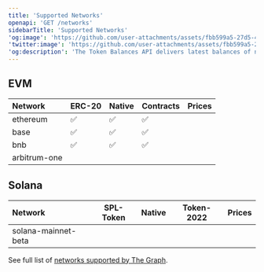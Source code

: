 ```yaml
---
title: 'Supported Networks'
openapi: 'GET /networks'
sidebarTitle: 'Supported Networks'
'og:image': 'https://github.com/user-attachments/assets/fbb599a5-27d5-4c77-8c04-698d836c8f64'
'twitter:image': 'https://github.com/user-attachments/assets/fbb599a5-27d5-4c77-8c04-698d836c8f64'
'og:description': 'The Token Balances API delivers latest balances of native and ERC20 tokens held by an account from a supported EVM blockchain.'
---
```


## EVM
| Network        | ERC-20 | Native | Contracts | Prices |
|:----------------|--------|--------|---------|--------|
| ethereum       | ✅     | ✅     | ✅
| base           | ✅     | ✅     | ✅
| bnb            | ✅     | ✅     | ✅
| arbitrum-one   |        |       |

## Solana
| Network               | SPL-Token | Native | Token-2022 | Prices |
|:----------------------|-----------|--------|------------|--------|
| solana-mainnet-beta   |           |        |            |        |

See full list of [networks supported by The Graph](https://thegraph.com/networks/).